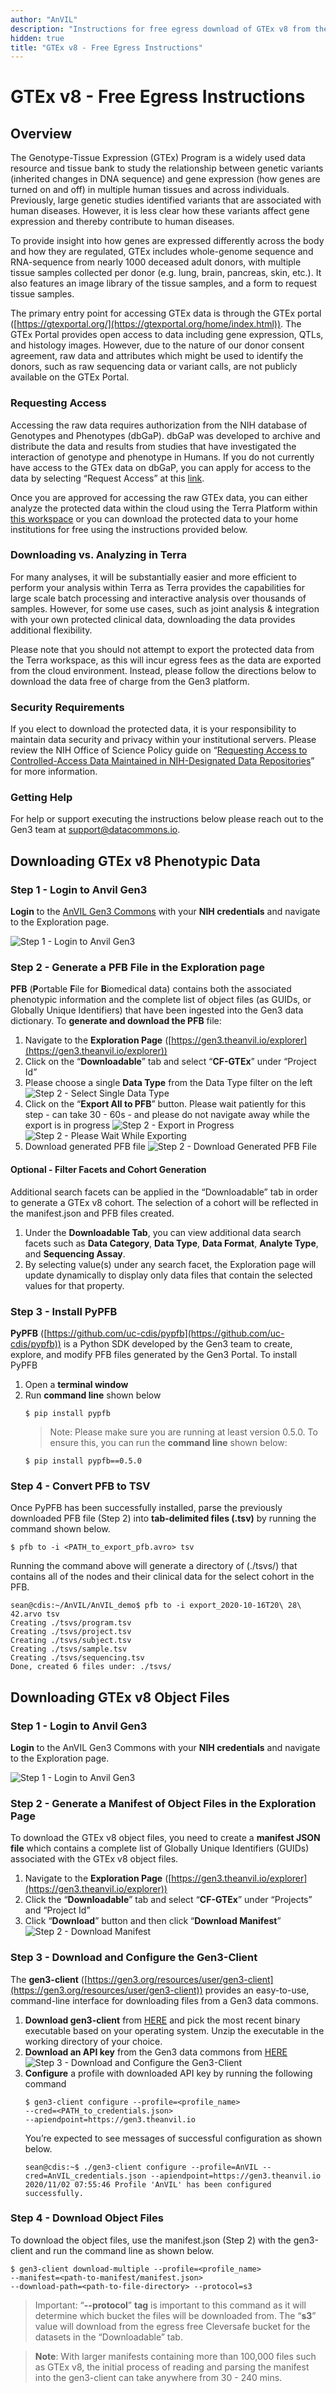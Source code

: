 ```yaml
---
author: "AnVIL"
description: "Instructions for free egress download of GTEx v8 from the AnVIL Gen3 Data Commons"
hidden: true
title: "GTEx v8 - Free Egress Instructions"
---
```


# GTEx v8 - Free Egress Instructions

## Overview

The Genotype-Tissue Expression (GTEx) Program is a widely used data resource and tissue bank to study the relationship between genetic variants (inherited changes in DNA sequence) and gene expression (how genes are turned on and off) in multiple human tissues and across individuals. Previously, large genetic studies identified variants that are associated with human diseases. However, it is less clear how these variants affect gene expression and thereby contribute to human diseases.

To provide insight into how genes are expressed differently across the body and how they are regulated, GTEx includes whole-genome sequence and RNA-sequence from nearly 1000 deceased adult donors, with multiple tissue samples collected per donor (e.g. lung, brain, pancreas, skin, etc.). It also features an image library of the tissue samples, and a form to request tissue samples.

The primary entry point for accessing GTEx data is through the GTEx portal ([https://gtexportal.org/](https://gtexportal.org/home/index.html)). The GTEx Portal provides open access to data including gene expression, QTLs, and histology images. However, due to the nature of our donor consent agreement, raw data and attributes which might be used to identify the donors, such as raw sequencing data or variant calls, are not publicly available on the GTEx Portal.

### Requesting Access

Accessing the raw data requires authorization from the NIH database of Genotypes and Phenotypes (dbGaP). dbGaP was developed to archive and distribute the data and results from studies that have investigated the interaction of genotype and phenotype in Humans. If you do not currently have access to the GTEx data on dbGaP, you can apply for access to the data by selecting “Request Access” at this [link](https://www.ncbi.nlm.nih.gov/projects/gap/cgi-bin/study.cgi?study_id=phs000424.v8.p2).

Once you are approved for accessing the raw GTEx data, you can either analyze the protected data within the cloud using the Terra Platform within [this workspace](https://app.terra.bio/#workspaces/anvil-datastorage/AnVIL_GTEx_V8_hg38) or you can download the protected data to your home institutions for free using the instructions provided below.

### Downloading vs. Analyzing in Terra

For many analyses, it will be substantially easier and more efficient to perform your analysis within Terra as Terra provides the capabilities for large scale batch processing and interactive analysis over thousands of samples. However, for some use cases, such as joint analysis & integration with your own protected clinical data, downloading the data provides additional flexibility.

Please note that you should not attempt to export the protected data from the Terra workspace, as this will incur egress fees as the data are exported from the cloud environment. Instead, please follow the directions below to download the data free of charge from the Gen3 platform.

### Security Requirements

If you elect to download the protected data, it is your responsibility to maintain data security and privacy within your institutional servers. Please review the NIH Office of Science Policy guide on “[Requesting Access to Controlled-Access Data Maintained in NIH-Designated Data Repositories](https://osp.od.nih.gov/scientific-sharing/requesting-access-to-controlled-access-data-maintained-in-nih-designated-data-repositories-e-g-dbgap/)” for more information.

### Getting Help

For help or support executing the instructions below please reach out to the Gen3 team at [support@datacommons.io](mailto:support@datacommons.io).

## Downloading GTEx v8 Phenotypic Data

### Step 1 - Login to Anvil Gen3

**Login** to the [AnVIL Gen3 Commons](https://gen3.theanvil.io/login) with your **NIH credentials** and navigate to the Exploration page.

![Step 1 - Login to Anvil Gen3](/consortia/learn/reference/gtex-login-to-anvil-gen3.png)

### Step 2 - Generate a PFB File in the Exploration page

**PFB** (**P**ortable **F**ile for **B**iomedical data) contains both the associated phenotypic information and the complete list of object files (as GUIDs, or Globally Unique Identifiers) that have been ingested into the Gen3 data dictionary. To **generate and download the PFB** file:

1. Navigate to the **Exploration Page** ([https://gen3.theanvil.io/explorer](https://gen3.theanvil.io/explorer))
1. Click on the “**Downloadable**” tab and select “**CF-GTEx**” under “Project Id”
1. Please choose a single **Data Type** from the Data Type filter on the left
   ![Step 2 - Select Single Data Type](/consortia/learn/reference/gtex-select-data-type.png)
1. Click on the “**Export All to PFB**” button. Please wait patiently for this step - can take 30 - 60s - and please do not navigate away while the export is in progress
   ![Step 2 - Export in Progress](/consortia/learn/reference/gtex-export-in-progress.png)
   ![Step 2 - Please Wait While Exporting](/consortia/learn/reference/gtex-export-wait-indicator.png)
1. Download generated PFB file
   ![Step 2 - Download Generated PFB File](/consortia/learn/reference/gtex-download-pfb.png)

#### Optional - Filter Facets and Cohort Generation

Additional search facets can be applied in the “Downloadable” tab in order to generate a GTEx v8 cohort. The selection of a cohort will be reflected in the manifest.json and PFB files created.

1. Under the **Downloadable Tab**, you can view additional data search facets such as **Data Category**, **Data Type**, **Data Format**, **Analyte Type**, and **Sequencing Assay**.
1. By selecting value(s) under any search facet, the Exploration page will update dynamically to display only data files that contain the selected values for that property.

### Step 3 - Install PyPFB

**PyPFB** ([https://github.com/uc-cdis/pypfb](https://github.com/uc-cdis/pypfb)) is a Python SDK developed by the Gen3 team to create, explore, and modify PFB files generated by the Gen3 Portal. To install PyPFB

1. Open a **terminal window**
1. Run **command line** shown below
   ```shell
   $ pip install pypfb
   ```
   > Note: Please make sure you are running at least version 0.5.0. To ensure this, you can run the **command line** shown below:
   ```shellF
   $ pip install pypfb==0.5.0
   ```

### Step 4 - Convert PFB to TSV

Once PyPFB has been successfully installed, parse the previously downloaded PFB file (Step 2) into **tab-delimited files (.tsv)** by running the command shown below.

```shell
$ pfb to -i <PATH_to_export_pfb.avro> tsv
```

Running the command above will generate a directory of (./tsvs/) that contains all of the nodes and their clinical data for the select cohort in the PFB.

```shell
sean@cdis:~/AnVIL/AnVIL_demo$ pfb to -i export_2020-10-16T20\ 28\ 42.arvo tsv
Creating ./tsvs/program.tsv
Creating ./tsvs/project.tsv
Creating ./tsvs/subject.tsv
Creating ./tsvs/sample.tsv
Creating ./tsvs/sequencing.tsv
Done, created 6 files under: ./tsvs/
```

## Downloading GTEx v8 Object Files

### Step 1 - Login to Anvil Gen3

**Login** to the AnVIL Gen3 Commons with your **NIH credentials** and navigate to the Exploration page.

![Step 1 - Login to Anvil Gen3](/consortia/learn/reference/gtex-login-to-anvil-gen3.png)

### Step 2 - Generate a Manifest of Object Files in the Exploration Page

To download the GTEx v8 object files, you need to create a **manifest JSON file** which contains a complete list of Globally Unique Identifiers (GUIDs) associated with the GTEx v8 object files.

1. Navigate to the **Exploration Page** ([https://gen3.theanvil.io/explorer](https://gen3.theanvil.io/explorer))
1. Click the “**Downloadable**” tab and select “**CF-GTEx**” under “Projects” and “Project Id”
1. Click “**Download**” button and then click “**Download Manifest**”
   ![Step 2 - Download Manifest](/consortia/learn/reference/gtex-download-manifest.png)

### Step 3 - Download and Configure the Gen3-Client

The **gen3-client** ([https://gen3.org/resources/user/gen3-client](https://gen3.org/resources/user/gen3-client)) provides an easy-to-use, command-line interface for downloading files from a Gen3 data commons.

1. **Download gen3-client** from [HERE](https://github.com/uc-cdis/cdis-data-client/releases) and pick the most recent binary executable based on your operating system. Unzip the executable in the working directory of your choice.
1. **Download an API key** from the Gen3 data commons from [HERE](https://gen3.theanvil.io/identity)
   ![Step 3 - Download and Configure the Gen3-Client](/consortia/learn/reference/gtex-download-and-configure-gen3-client.png)
1. **Configure** a profile with downloaded API key by running the following command
   ```shell
   $ gen3-client configure --profile=<profile_name>
   --cred=<PATH_to_credentials.json>
   --apiendpoint=https://gen3.theanvil.io
   ```
   You’re expected to see messages of successful configuration as shown below.
   ```shell
   sean@cdis:~$ ./gen3-client configure --profile=AnVIL --cred=AnVIL_credentials.json --apiendpoint=https://gen3.theanvil.io
   2020/11/02 07:55:46 Profile 'AnVIL' has been configured successfully.
   ```

### Step 4 - Download Object Files

To download the object files, use the manifest.json (Step 2) with the gen3-client and run the command line as shown below.

```shell
$ gen3-client download-multiple --profile=<profile_name>
--manifest=<path-to-manifest/manifest.json>
--download-path=<path-to-file-directory> --protocol=s3
```

> Important: “**--protocol**” **tag** is important to this command as it will determine which bucket the files will be downloaded from. The “**s3**” value will download from the egress free Cleversafe bucket for the datasets in the “Downloadable” tab.

> **Note**: With larger manifests containing more than 100,000 files such as GTEx v8, the initial process of reading and parsing the manifest into the gen3-client can take anywhere from 30 - 240 mins.
